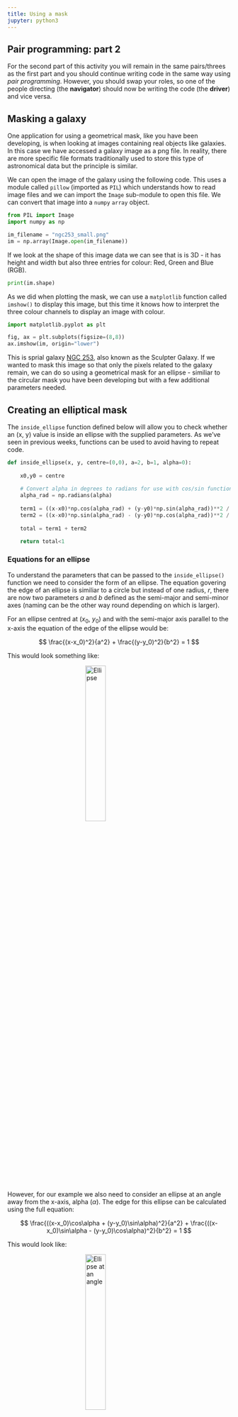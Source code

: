 ```yaml
---
title: Using a mask
jupyter: python3
---
```



## Pair programming: part 2

For the second part of this activity you will remain in the same pairs/threes as the first part and you should continue writing code in the same way using *pair programming*. However, you should swap your roles, so one of the people directing (the **navigator**) should now be writing the code (the **driver**) and vice versa.


## Masking a galaxy

One application for using a geometrical mask, like you have been developing, is when looking at images containing real objects like galaxies. In this case we have accessed a galaxy image as a png file. In reality, there are more specific file formats traditionally used to store this type of astronomical data but the principle is similar.

We can open the image of the galaxy using the following code. This uses a module called `pillow` (imported as `PIL`) which understands how to read image files and we can import the `Image` sub-module to open this file. We can convert that image into a `numpy` `array` object.

```python
from PIL import Image
import numpy as np

im_filename = "ngc253_small.png"
im = np.array(Image.open(im_filename))
```

If we look at the shape of this image data we can see that is is 3D - it has height and width but also three entries for colour: Red, Green and Blue (RGB).

```python
print(im.shape)
```

As we did when plotting the mask, we can use a `matplotlib` function called `imshow()` to display this image, but this time it knows how to interpret the three colour channels to display an image with colour.

```python
import matplotlib.pyplot as plt

fig, ax = plt.subplots(figsize=(8,8))
ax.imshow(im, origin="lower")
```

This is sprial galaxy [NGC 253](https://www.eso.org/public/images/eso0902a/), also known as the Sculpter Galaxy. If we wanted to mask this image so that only the pixels related to the galaxy remain, we can do so using a geometrical mask for an ellipse - similiar to the circular mask you have been developing but with a few additional parameters needed.

## Creating an elliptical mask

The `inside_ellipse` function defined below will allow you to check whether an (x, y) value is inside an ellipse with the supplied parameters. As we've seen in previous weeks, functions can be used to avoid having to repeat code. 

```python
def inside_ellipse(x, y, centre=(0,0), a=2, b=1, alpha=0):
    
    x0,y0 = centre
    
    # Convert alpha in degrees to radians for use with cos/sin function
    alpha_rad = np.radians(alpha)
    
    term1 = ((x-x0)*np.cos(alpha_rad) + (y-y0)*np.sin(alpha_rad))**2 / a**2
    term2 = ((x-x0)*np.sin(alpha_rad) - (y-y0)*np.cos(alpha_rad))**2 / b**2
    
    total = term1 + term2

    return total<1
```

### Equations for an ellipse

To understand the parameters that can be passed to the `inside_ellipse()` function we need to consider the form of an ellipse. The equation govering the edge of an ellipse is similiar to a circle but instead of one radius, $r$, there are now two parameters $a$ and $b$ defined as the semi-major and semi-minor axes (naming can be the other way round depending on which is larger).

For an ellipse centred at ($x_{0}$, $y_{0}$) and with the semi-major axis parallel to the x-axis the equation of the edge of the ellipse would be:

$$ \frac{(x-x_0)^2}{a^2} + \frac{(y-y_0)^2}{b^2} = 1 $$

This would look something like:

<img src="images/Ellipse_illustration_no-angle.png" alt="Ellipse" style="display:block;margin-left:auto;margin-right:auto;width:30%"/>

However, for our example we also need to consider an ellipse at an angle away from the x-axis, alpha ($\alpha$). The edge for this ellipse can be calculated using the full equation:

$$ \frac{((x-x_0)\cos\alpha + (y-y_0)\sin\alpha)^2}{a^2} + \frac{((x-x_0)\sin\alpha - (y-y_0)\cos\alpha)^2}{b^2} = 1 $$

This would look like:

<img src="images/Ellipse_illustration_with-angle.png" alt="Ellipse at an angle" style="display:block;margin-left:auto;margin-right:auto;width:30%"/>

The parameters needed to use `inside_ellipse` function are: the centre of the ellipse, the semi-major and semi-minor axes and the angle, $\alpha$. For example:

```python
x1 = 0
y1 = 0
position_is_in_ellipse1 = inside_ellipse(x1, y1, centre=(0, 0), a=2, b=1, alpha=0)
print(f"Is position ({x1}, {y1}) inside the ellipse? {position_is_in_ellipse1}")

x2 = 0
y2 = 4
position_is_in_ellipse2 = inside_ellipse(x2, y2, centre=(0, 0), a=2, b=1, alpha=0)
print(f"Is position ({x2}, {y2}) inside the ellipse? {position_is_in_ellipse2}")
```

---

### Exercise B

For our example of the galaxy the parameters for a suitable ellipse are as follows:

 - centre position $x_0$, $y_0$ at (500, 470)
 - semi-major axis, $a$, of 365
 - semi-minor axis, $b$, of 70
 - angle alpha, $\alpha$, of 38 degrees

1. Use the `inside_ellipse` function to create an elliptical mask which could be used to mask the galaxy image so only the galaxy is included.
2. Apply this mask to each of the (R, G, B) channels of the image `im` (recall this is a 3D `np.array` object). Call the masked image `im_masked`.

As above, you can use the plotting code below which uses the `matplotlib` function `imshow()` to plot the 3D `im_masked` object as a colour image (or to plot a 2D image for one colour channel).

```python
# ADD CODE HERE


```

```python
# ADD CODE HERE


```

```python
# UNCOMMENT THIS CODE TO PLOT YOUR MASKED IMAGE

#import matplotlib.pyplot as plt
#
#fig, ax = plt.subplots(figsize=(8,8))
#ax.imshow(im_masked.astype(int),origin="lower")
```

Take time to discuss this but if you are both really stuck, there is a [hint notebook](hint2_apply_mask.qmd) available which shows how you would apply a mask which includes a rectangle to an image.

---

## Calculating the magnitude

Now that we have masked out just the pixels related to the galaxy, one parameter we can derive is to calculate the galaxy brightness for a particular colour. Normally, this would not be done from an RGB image but we can use this to make an approximation.

The magnitude of an object is given by the equation:

$$ m_{AB} = -2.5\log_{10}(f_v) + 8.90 $$

where:
 - $m_{AB}$ is the magnitude (on the AB scale)
 - $f_v$ is the spectral flux density (in units of Jansky, $Jy$)

---

### Exercise C

We can calculate an approximation of the spectral flux density, $f_{v}$, by **summing the pixel values** from our image and by applying a scale factor of $2.8\times10^{-7}$.

From your masked image of the galaxy, and using the details above, calculate an approximation of the magnitude of the Blue channel (the third channel) from this image.

How does this compare to the true value for "B (AB)"? - available here: http://simbad.u-strasbg.fr/simbad/sim-id?Ident=NGC+253&jsessionid=262A420D60A8A4D72D3384528AA0980A.main

Hint:
  - Additional `numpy` functions which will be useful:
    - `sum()` - https://numpy.org/doc/stable/reference/generated/numpy.sum.html
    - `log10()` - https://numpy.org/doc/stable/reference/generated/numpy.log10.html     

```python
# ADD CODE HERE
```

---

